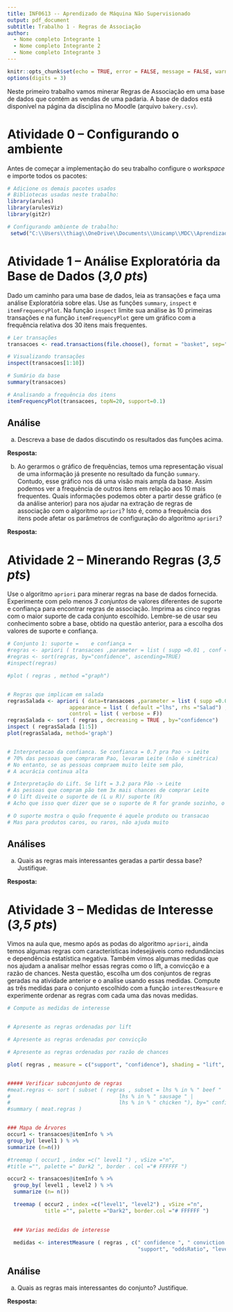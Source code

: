 ```yaml
---
title: INF0613 -- Aprendizado de Máquina Não Supervisionado
output: pdf_document
subtitle: Trabalho 1 - Regras de Associação
author: 
  - Nome completo Integrante 1
  - Nome completo Integrante 2
  - Nome completo Integrante 3
---
```



```r
knitr::opts_chunk$set(echo = TRUE, error = FALSE, message = FALSE, warning = FALSE, tidy = FALSE)
options(digits = 3)
```

Neste primeiro trabalho vamos minerar Regras de Associação em uma base de dados que contém as vendas de uma padaria. A base de dados está disponível na página da disciplina no Moodle (arquivo `bakery.csv`).

# Atividade 0 -- Configurando o ambiente
Antes de começar a implementação do seu trabalho configure o _workspace_ e importe todos os pacotes:

```r
# Adicione os demais pacotes usados
# Bibliotecas usadas neste trabalho:
library(arules)
library(arulesViz)
library(git2r)

# Configurando ambiente de trabalho:
 setwd("C:\\Users\\thiag\\OneDrive\\Documents\\Unicamp\\MDC\\Aprendizado-Nao-Supervisionado\\Trabalho 1")

```


# Atividade 1 -- Análise Exploratória da Base de Dados (*3,0 pts*)

Dado um caminho para uma base de dados, leia as transações e faça uma análise Exploratória sobre elas. Use as funções `summary`,  `inspect` e `itemFrequencyPlot`. Na função `inspect` limite sua análise às 10 primeiras transações e na função `itemFrequencyPlot` gere um gráfico com a frequência relativa dos 30 itens mais frequentes. 

```r
# Ler transações
transacoes <- read.transactions(file.choose(), format = "basket", sep=",")

# Visualizando transações
inspect(transacoes[1:10])

# Sumário da base
summary(transacoes)

# Analisando a frequência dos itens 
itemFrequencyPlot(transacoes, topN=20, support=0.1)


```


## Análise 

a) Descreva a base de dados discutindo os resultados das funções acima. 

**Resposta:** <!-- Escreva sua resposta abaixo -->


<!-- Fim da resposta -->

b) Ao gerarmos o gráfico de frequências, temos uma representação visual de uma informação já presente no resultado da função `summary`. Contudo, esse gráfico nos dá uma visão mais ampla da base. Assim podemos ver a frequência de outros itens em relação aos 10 mais frequentes. Quais informações podemos obter a partir desse gráfico (e da análise anterior) para nos ajudar na extração de regras de associação com o algoritmo `apriori`? Isto é, como a frequência dos itens pode afetar os parâmetros de configuração do algoritmo `apriori`? 

**Resposta:** <!-- Escreva sua resposta abaixo -->


<!-- Fim da resposta -->

# Atividade 2 -- Minerando Regras (*3,5 pts*)

Use o algoritmo `apriori` para minerar regras na base de dados fornecida. Experimente com pelo menos *3 conjuntos* de valores diferentes de suporte e confiança para encontrar regras de associação. Imprima as cinco regras com o maior suporte de cada conjunto escolhido.  Lembre-se de usar seu conhecimento sobre a base, obtido na questão anterior, para a escolha dos valores de suporte e confiança.

```r
# Conjunto 1: suporte =    e confiança =    
#regras <- apriori ( transacoes ,parameter = list ( supp =0.01 , conf =0.6) )
#regras <- sort(regras, by="confidence", ascending=TRUE)
#inspect(regras)

#plot ( regras , method ="graph")


# Regras que implicam em salada
regrasSalada <- apriori ( data=transacoes ,parameter = list ( supp =0.05 , conf =0.05) , 
                    appearance = list ( default ="lhs", rhs ="Salad") ,
                    control = list ( verbose = F))
regrasSalada <- sort ( regras , decreasing = TRUE , by="confidence")
inspect ( regrasSalada [1:5])
plot(regrasSalada, method='graph')


# Interpretacao da confianca. Se confianca = 0.7 pra Pao -> Leite
# 70% das pessoas que compraram Pao, levaram Leite (não é simétrica)
# No entanto, se as pessoas compraem muito leite sem pão,
# A acurácia continua alta

# Interpretação do Lift. Se lift = 3.2 para Pão -> Leite
# As pessoas que compram pão tem 3x mais chances de comprar Leite
# O lift diveite o suporte de (L u R)/ suporte (R)
# Acho que isso quer dizer que se o suporte de R for grande sozinho, o lift diminui

# O suporte mostra o quão frequente é aquele produto ou transacao
# Mas para produtos caros, ou raros, não ajuda muito
```

## Análises 
a) Quais as regras mais interessantes geradas a partir dessa base? Justifique.

**Resposta:** <!-- Escreva sua resposta abaixo -->


<!-- Fim da resposta -->

# Atividade 3 -- Medidas de Interesse (*3,5 pts*)

Vimos na aula que, mesmo após as podas do algoritmo `apriori`, ainda temos algumas regras com características indesejáveis como redundâncias e dependência estatística negativa. Também vimos algumas medidas que nos ajudam a analisar melhor essas regras como o lift, a convicção e a razão de chances. Nesta questão, escolha um dos conjuntos de regras geradas na atividade anterior e o analise usando essas medidas. Compute as três medidas para o conjunto escolhido com a função `interestMeasure` e experimente ordenar as regras com cada uma das novas medidas.


```r
# Compute as medidas de interesse 


# Apresente as regras ordenadas por lift

# Apresente as regras ordenadas por convicção

# Apresente as regras ordenadas por razão de chances

plot( regras , measure = c("support", "confidence"), shading = "lift", interactive = FALSE )


##### Verificar subconjunto de regras
#meat.regras <- sort ( subset ( regras , subset = lhs % in % " beef " | 
#                                   lhs % in % " sausage " | 
#                                   lhs % in % " chicken "), by=" confidence ")
#summary ( meat.regras )


### Mapa de Árvores
occur1 <- transacoes@itemInfo % >%
group_by( level1 ) % >%
summarize (n=n())

#treemap ( occur1 , index =c(" level1 ") , vSize ="n",
#title ="", palette =" Dark2 ", border . col ="# FFFFFF ")

occur2 <- transacoes@itemInfo % >%
  group_by( level1 , level2 ) % >%
  summarize (n= n())

  treemap ( occur2 , index =c("level1", "level2") , vSize ="n", 
            title ="", palette ="Dark2", border.col ="# FFFFFF ")

  
  ### Varias medidas de interesse
  
  medidas <- interestMeasure ( regras , c(" confidence ", " conviction ", "coverage", 
                                          "support", "oddsRatio", "leverage") , transacoes)

```


## Análise 
a) Quais as regras mais interessantes do conjunto? Justifique.

**Resposta:** <!-- Escreva sua resposta abaixo -->


<!-- Fim da resposta -->

